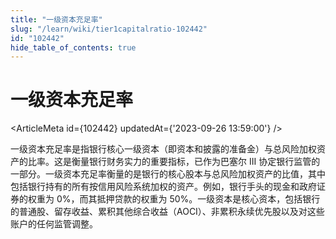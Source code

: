 ```yaml
---
title: "一级资本充足率"
slug: "/learn/wiki/tier1capitalratio-102442"
id: "102442"
hide_table_of_contents: true
---
```



# 一级资本充足率

<ArticleMeta id={102442} updatedAt={'2023-09-26 13:59:00'} />
<div className='border-solid border-b border-t-0 my-4 border-[var(--ifm-color-gray-300)]' />

一级资本充足率是指银行核心一级资本（即资本和披露的准备金）与总风险加权资产的比率。这是衡量银行财务实力的重要指标，已作为巴塞尔 III 协定银行监管的一部分。一级资本充足率衡量的是银行的核心股本与总风险加权资产的比值，其中包括银行持有的所有按信用风险系统加权的资产。例如，银行手头的现金和政府证券的权重为 0%，而其抵押贷款的权重为 50%。一级资本是核心资本，包括银行的普通股、留存收益、累积其他综合收益（AOCI）、非累积永续优先股以及对这些账户的任何监管调整。
